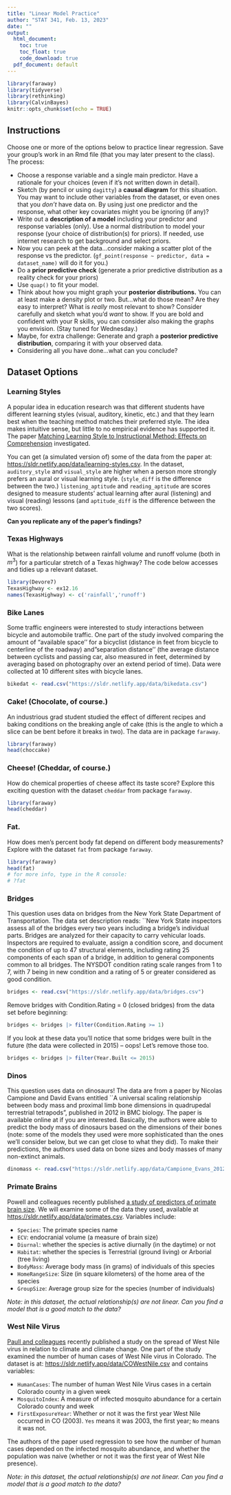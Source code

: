 ```yaml
---
title: "Linear Model Practice"
author: "STAT 341, Feb. 13, 2023"
date: ""
output:
  html_document:
    toc: true
    toc_float: true
    code_download: true
  pdf_document: default
---
```


```r
library(faraway)
library(tidyverse)
library(rethinking)
library(CalvinBayes)
knitr::opts_chunk$set(echo = TRUE)
```

## Instructions

Choose one or more of the options below to practice linear regression. Save your group's work in an Rmd file (that you may later present to the class). The process:

-   Choose a response variable and a single main predictor. Have a rationale for your choices (even if it's not written down in detail).
-   Sketch (by pencil or using `dagitty`) a **causal diagram** for this situation. You may want to include other variables from the dataset, or even ones that you *don't* have data on. By using just one predictor and the response, what other key covariates might you be ignoring (if any)?
-   Write out a **description of a model** including your predictor and response variables (only). Use a normal distribution to model your response (your choice of distribution(s) for priors). If needed, use internet research to get background and select priors.
-   Now you can peek at the data...consider making a scatter plot of the response vs the predictor. (`gf_point(response ~ predictor, data = dataset_name)` will do it for you.)
-   Do a **prior predictive check** (generate a prior predictive distribution as a reality check for your priors)
-   Use `quap()` to fit your model.
-   Think about how you might graph your **posterior distributions.** You can at least make a density plot or two. But...what do those mean? Are they easy to interpret? What is *really* most relevant to show? Consider carefully and sketch what you'd *want* to show. If you are bold and confident with your R skills, you can consider also making the graphs you envision. (Stay tuned for Wednesday.)
-   Maybe, for extra challenge: Generate and graph a **posterior predictive distribution**, comparing it with your observed data.
-   Considering all you have done...what can you conclude?

## Dataset Options

### Learning Styles

A popular idea in education research was that different students have different learning styles (visual, auditory, kinetic, etc.) and that they learn best when the teaching method matches their preferred style. The idea makes intuitive sense, but little to no empirical evidence has supported it. The paper [Matching Learning Style to Instructional Method: Effects on Comprehension](https://www.apa.org/pubs/journals/features/edu-a0037478.pdf) investigated.

You can get (a simulated version of) some of the data from the paper at: <https://sldr.netlify.app/data/learning-styles.csv>. In the dataset, `auditory_style` and `visual_style` are higher when a person more strongly prefers an aural or visual learning style. (`style_diff` is the difference between the two.) `listening_aptitude` and `reading_aptitude` are scores designed to measure students' actual learning after aural (listening) and visual (reading) lessons (and `aptitude_diff` is the difference between the two scores).

**Can you replicate any of the paper's findings?**

### Texas Highways

What is the relationship between rainfall volume and runoff volume (both in $m^3$) for a particular stretch of a Texas highway? The code below accesses and tidies up a relevant dataset.

```r
library(Devore7)
TexasHighway <- ex12.16
names(TexasHighway) <- c('rainfall','runoff')
```

### Bike Lanes

Some traffic engineers were interested to study interactions between bicycle and automobile traffic. One part of the study involved comparing the amount of "available space'' for a bicyclist (distance in feet from bicycle to centerline of the roadway) and "separation distance'' (the average distance between cyclists and passing car, also measured in feet, determined by averaging based on photography over an extend period of time). Data were collected at 10 different sites with bicycle lanes.

```r
bikedat <- read.csv("https://sldr.netlify.app/data/bikedata.csv")
```

### Cake! (Chocolate, of course.)

An industrious grad student studied the effect of different recipes and baking conditions on the breaking angle of cake (this is the angle to which a slice can be bent before it breaks in two). The data are in package `faraway`.

```r
library(faraway)
head(choccake)
```

### Cheese! (Cheddar, of course.)

How do chemical properties of cheese affect its taste score? Explore this exciting question with the dataset `cheddar` from package `faraway`.

```r
library(faraway)
head(cheddar)
```

### Fat.

How does men's percent body fat depend on different body measurements? Explore with the dataset `fat` from package `faraway`.

```r
library(faraway)
head(fat)
# for more info, type in the R console:
# ?fat
```

### Bridges

This question uses data on bridges from the New York State Department of Transportation. The data set description reads: \`\`New York State inspectors assess all of the bridges every two years including a bridge's individual parts. Bridges are analyzed for their capacity to carry vehicular loads. Inspectors are required to evaluate, assign a condition score, and document the condition of up to 47 structural elements, including rating 25 components of each span of a bridge, in addition to general components common to all bridges. The NYSDOT condition rating scale ranges from 1 to 7, with 7 being in new condition and a rating of 5 or greater considered as good condition.

```r
bridges <- read.csv("https://sldr.netlify.app/data/bridges.csv")
```

Remove bridges with Condition.Rating = 0 (closed bridges) from the data set before beginning:

```r
bridges <- bridges |> filter(Condition.Rating >= 1)
```

If you look at these data you'll notice that some bridges were built in the future (the data were collected in 2015) -- oops! Let's remove those too.

```r
bridges <- bridges |> filter(Year.Built <= 2015)
```

### Dinos

This question uses data on dinosaurs! The data are from a paper by Nicolas Campione and David Evans entitled \`\`A universal scaling relationship between body mass and proximal limb bone dimensions in quadrupedal terrestrial tetrapods", published in 2012 in BMC biology. The paper is available online at \url{http://www.biomedcentral.com/1741-7007/10/60} if you are interested. Basically, the authors were able to predict the body mass of dinosaurs based on the dimensions of their bones (note: some of the models they used were more sophisticated than the ones we'll consider below, but we can get close to what they did). To make their predictions, the authors used data on bone sizes and body masses of many non-extinct animals.

```r
dinomass <- read.csv("https://sldr.netlify.app/data/Campione_Evans_2012_data.csv")
```

### Primate Brains

Powell and colleagues recently published [a study of predictors of primate brain size](https://royalsocietypublishing.org/doi/10.1098/rspb.2017.1765#d3e1601). We will examine some of the data they used, available at <https://sldr.netlify.app/data/primates.csv>. Variables include:

-   `Species`: The primate species name
-   `ECV`: endocranial volume (a measure of brain size)
-   `Diurnal`: whether the species is active diurnally (in the daytime) or not
-   `Habitat`: whether the species is Terrestrial (ground living) or Arborial (tree living)
-   `BodyMass`: Average body mass (in grams) of individuals of this species
-   `HomeRangeSize`: Size (in square kilometers) of the home area of the species
-   `GroupSize`: Average group size for the species (number of individuals)

*Note: in this dataset, the actual relationship(s) are not linear. Can you find a model that is a good match to the data?*

### West Nile Virus

[Paull and colleagues](https://doi.org/10.1098/rspb.2016.2078) recently published a study on the spread of West Nile virus in relation to climate and climate change. One part of the study examined the number of human cases of West Nile virus in Colorado. The dataset is at: <https://sldr.netlify.app/data/COWestNile.csv> and contains variables:

-   `HumanCases`: The number of human West Nile Virus cases in a certain Colorado county in a given week
-   `MosquitoIndex`: A measure of infected mosquito abundance for a certain Colorado county and week
-   `FirstExposureYear`: Whether or not it was the first year West Nile occurred in CO (2003). `Yes` means it was 2003, the first year; `No` means it was not.

The authors of the paper used regression to see how the number of human cases depended on the infected mosquito abundance, and whether the population was naive (whether or not it was the first year of West Nile presence).

*Note: in this dataset, the actual relationship(s) are not linear. Can you find a model that is a good match to the data?*
